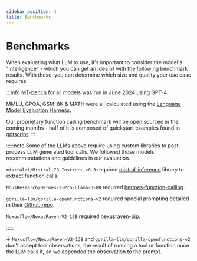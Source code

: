 ```yaml
---
sidebar_position: 4
title: Benchmarks
---
```



# Benchmarks

When evaluating what LLM to use, it's important to consider the model's "intelligence" - which you can get an idea of with the following benchmark results. With these, you can determine which size and quality your use case requires. 

<BenchmarkTable />

:::info
[MT-bench](https://github.com/lm-sys/FastChat/blob/main/fastchat/llm_judge/README.md) for all models was run in June 2024 using GPT-4.

MMLU, GPQA, GSM-8K & MATH were all calculated using the [Language Model Evaluation Harness](https://github.com/EleutherAI/lm-evaluation-harness).

Our proprietary function calling benchmark will be open sourced in the coming months - half of it is composed of quickstart examples found in [gptscript](https://github.com/gptscript-ai/gptscript/tree/main/examples). 
:::

:::::note
Some of the LLMs above require using custom libraries to post-process LLM generated tool calls. We followed those models' recommendations and guidelines in our evaluation.

`mistralai/Mistral-7B-Instruct-v0.3` required [mistral-inference](https://github.com/mistralai/mistral-inference) library to extract function calls.

`NousResearch/Hermes-2-Pro-Llama-3-8B` required [hermes-function-calling](https://github.com/NousResearch/Hermes-Function-Calling).

`gorilla-llm/gorilla-openfunctions-v2` required special prompting detailed in their [Github repo](https://github.com/ShishirPatil/gorilla/tree/main/openfunctions).

`Nexusflow/NexusRaven-V2-13B` required [nexusraven-pip](https://github.com/nexusflowai/nexusraven-pip).

:::::

∔ `Nexusflow/NexusRaven-V2-13B` and `gorilla-llm/gorilla-openfunctions-v2` don't accept tool observations, the result of running a tool or function once the LLM calls it, so we appended the observation to the prompt.